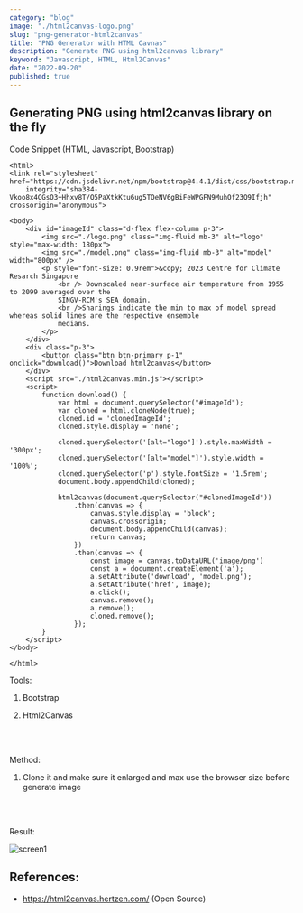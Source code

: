 ```yaml
---
category: "blog"
image: "./html2canvas-logo.png"
slug: "png-generator-html2canvas"
title: "PNG Generator with HTML Cavnas"
description: "Generate PNG using html2canvas library"
keyword: "Javascript, HTML, Html2Canvas"
date: "2022-09-20"
published: true
---
```


## Generating PNG using html2canvas library on the fly

Code Snippet (HTML, Javascript, Bootstrap)

```
<html>
<link rel="stylesheet" href="https://cdn.jsdelivr.net/npm/bootstrap@4.4.1/dist/css/bootstrap.min.css"
    integrity="sha384-Vkoo8x4CGsO3+Hhxv8T/Q5PaXtkKtu6ug5TOeNV6gBiFeWPGFN9MuhOf23Q9Ifjh" crossorigin="anonymous">

<body>
    <div id="imageId" class="d-flex flex-column p-3">
        <img src="./logo.png" class="img-fluid mb-3" alt="logo" style="max-width: 180px">
        <img src="./model.png" class="img-fluid mb-3" alt="model" width="800px" />
        <p style="font-size: 0.9rem">&copy; 2023 Centre for Climate Resarch Singapore
            <br /> Downscaled near-surface air temperature from 1955 to 2099 averaged over the
            SINGV-RCM's SEA domain.
            <br />Sharings indicate the min to max of model spread whereas solid lines are the respective ensemble
            medians.
        </p>
    </div>
    <div class="p-3">
        <button class="btn btn-primary p-1" onclick="download()">Download html2canvas</button>
    </div>
    <script src="./html2canvas.min.js"></script>
    <script>
        function download() {
            var html = document.querySelector("#imageId");
            var cloned = html.cloneNode(true);
            cloned.id = 'clonedImageId';
            cloned.style.display = 'none';

            cloned.querySelector('[alt="logo"]').style.maxWidth = '300px';
            cloned.querySelector('[alt="model"]').style.width = '100%';
            cloned.querySelector('p').style.fontSize = '1.5rem';
            document.body.appendChild(cloned);

            html2canvas(document.querySelector("#clonedImageId"))
                .then(canvas => {
                    canvas.style.display = 'block';
                    canvas.crossorigin;
                    document.body.appendChild(canvas);
                    return canvas;
                })
                .then(canvas => {
                    const image = canvas.toDataURL('image/png')
                    const a = document.createElement('a');
                    a.setAttribute('download', 'model.png');
                    a.setAttribute('href', image);
                    a.click();
                    canvas.remove();
                    a.remove();
                    cloned.remove();
                });
        }
    </script>
</body>

</html>
```

Tools:

1. Bootstrap

2. Html2Canvas

<br/><br/>

Method:

1. Clone it and make sure it enlarged and max use the browser size before generate image

<br/><br/>

Result: 

![screen1](./outcome.png)

## References:

- https://html2canvas.hertzen.com/ (Open Source)